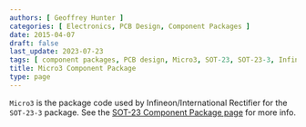 ```yaml
---
authors: [ Geoffrey Hunter ]
categories: [ Electronics, PCB Design, Component Packages ]
date: 2015-04-07
draft: false
last_update: 2023-07-23
tags: [ component packages, PCB design, Micro3, SOT-23, SOT-23-3, Infineon, International Rectifier ]
title: Micro3 Component Package
type: page
---
```


`Micro3` is the package code used by Infineon/International Rectifier for the `SOT-23-3` package.  See the [SOT-23 Component Package page](/pcb-design/component-packages/sot-23-component-package/) for more info.
